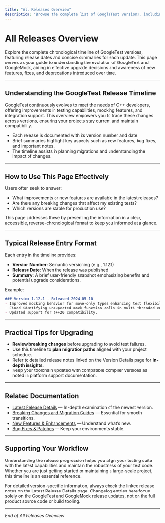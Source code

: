 ```yaml
---
title: "All Releases Overview"
description: "Browse the complete list of GoogleTest versions, including release dates and short summaries for each update. This timeline provides context for project evolution and assists in upgrade planning."
---
```


# All Releases Overview

Explore the complete chronological timeline of GoogleTest versions, featuring release dates and concise summaries for each update. This page serves as your guide to understanding the evolution of GoogleTest and GoogleMock, aiding in effective upgrade decisions and awareness of new features, fixes, and deprecations introduced over time.

---

## Understanding the GoogleTest Release Timeline

GoogleTest continuously evolves to meet the needs of C++ developers, offering improvements in testing capabilities, mocking features, and integration support. This overview empowers you to trace these changes across versions, ensuring your projects stay current and maintain compatibility.

- Each release is documented with its version number and date.
- Brief summaries highlight key aspects such as new features, bug fixes, and important notes.
- The timeline assists in planning migrations and understanding the impact of changes.

---

## How to Use This Page Effectively

Users often seek to answer:

- What improvements or new features are available in the latest releases?
- Are there any breaking changes that affect my existing tests?
- Which versions are stable for production use?

This page addresses these by presenting the information in a clear, accessible, reverse-chronological format to keep you informed at a glance.

---

## Typical Release Entry Format

Each entry in the timeline provides:

- **Version Number**: Semantic versioning (e.g., 1.12.1)
- **Release Date**: When the release was published
- **Summary**: A brief user-friendly snapshot emphasizing benefits and potential upgrade considerations.

Example:

```markdown
### Version 1.12.1 - Released 2024-05-10
- Improved mocking behavior for move-only types enhancing test flexibility.
- Fixed identifying unexpected mock function calls in multi-threaded environments.
- Updated support for C++20 compatibility.
```

---

## Practical Tips for Upgrading

- **Review breaking changes** before upgrading to avoid test failures.
- Use this timeline to **plan migration paths** aligned with your project schedule.
- Refer to detailed release notes linked on the Version Details page for **in-depth insights**.
- Keep your toolchain updated with compatible compiler versions as noted in platform support documentation.

---

## Related Documentation

- [Latest Release Details](/changelog/version-history/latest-release) — In-depth examination of the newest version.
- [Breaking Changes and Migration Guides](/changelog/breaking-changes-migration) — Essential for smooth transitions.
- [New Features & Enhancements](/changelog/features-fixes-deprecations/new-features-enhancements) — Understand what’s new.
- [Bug Fixes & Patches](/changelog/features-fixes-deprecations/bug-fixes-patches) — Keep your environments stable.

---

## Supporting Your Workflow

Understanding the release progression helps you align your testing suite with the latest capabilities and maintain the robustness of your test code. Whether you are just getting started or maintaining a large-scale project, this timeline is an essential reference.

<Tip>
For detailed version-specific information, always check the linked release notes on the Latest Release Details page.
</Tip>

<Note>
Changelog entries here focus solely on the GoogleTest and GoogleMock release updates, not on the full product source code or build tooling.
</Note>

---

*End of All Releases Overview*